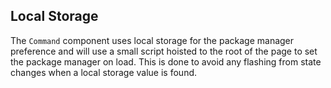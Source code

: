 ## Local Storage

The `Command` component uses local storage for the package manager preference and will use a small script hoisted to the root of the page to set the package manager on load. This is done to avoid any flashing from state changes when a local storage value is found.
